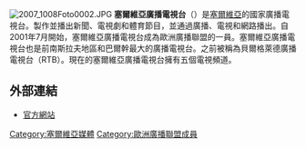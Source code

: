 {{Multiple issues|
{{Unreferenced|time=2022-02-13T11:21:58+00:00}}
{{Expand language|1=en|time=2022-02-18T03:34:43+00:00}}
}}
[[Image:2007_1008Foto0002.JPG|thumb]]
'''塞爾維亞廣播電視台'''（{{lang-sr|'''Радио-телевизија Србије''' / '''РТС'''}}）是[[塞爾維亞|塞爾維亞]]的國家廣播電視台。製作並播出新聞、電視劇和體育節目，並通過廣播、電視和網路播出。自2001年7月開始，塞爾維亞廣播電視台成為歐洲廣播聯盟的一員。塞爾維亞廣播電視台也是前南斯拉夫地區和巴爾幹最大的廣播電視台。之前被稱為貝爾格萊德廣播電視台（RTB）。現在的塞爾維亞廣播電視台擁有五個電視頻道。

==外部連結==
{{Commons category|Radio Television of Serbia}}
*[http://www.rts.rs/ 官方網站] {{Wayback|url=http://www.rts.rs/ |date=20110224174748 }}{{sr icon}}
{{歐洲廣播聯盟成員}}

[[Category:塞爾維亞媒體|Category:塞爾維亞媒體]]
[[Category:歐洲廣播聯盟成員|Category:歐洲廣播聯盟成員]]